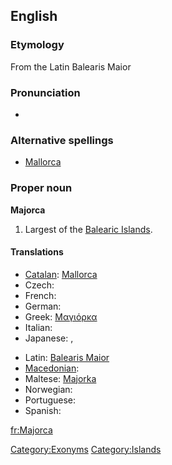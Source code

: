 ==English==
{{wikipedia}}

===Etymology===
From the Latin Balearis Maior

===Pronunciation===
* {{IPA|/məˈjɔɹ.kə/}}

===Alternative spellings===
* [[Mallorca]]

===Proper noun===
'''Majorca'''

# Largest of the [[Balearic Islands]].

====Translations====
{{trans-top|island}}
* [[Catalan]]: [[Mallorca]]
* Czech: {{t-|cs|Mallorca|f}}
* French: {{t+|fr|Majorque}}
* German: {{t+|de|Mallorca|n}}
* Greek: [[Μαγιόρκα]]
* Italian: {{t-|it|Maiorca|f}}
* Japanese: {{t-|ja|マジョルカ島|tr=majorukatō}}, {{t-|ja|マリョルカ島|tr=maryorukatō}}
{{trans-mid}}
* Latin: [[Balearis Maior]]
* [[Macedonian]]: {{t|mk|Мајорка|f|tr=Majórka}}
* Maltese: [[Majorka]]
* Norwegian: {{t-|no|Mallorca}}
* Portuguese: {{t-|pt|Maiorca}}
* Spanish: {{t+|es|Mallorca|f}}
{{trans-bottom}}

[[Category:Exonyms]]
[[Category:Islands]]

[[fr:Majorca]]